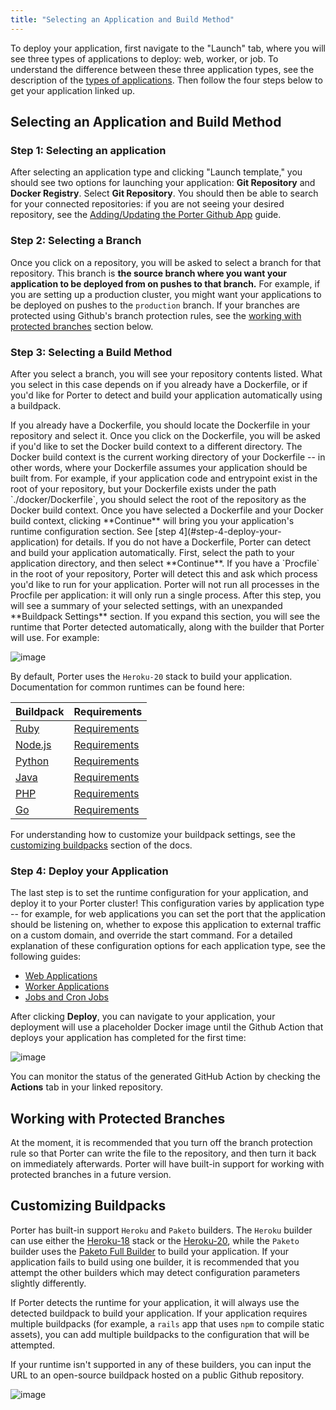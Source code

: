 ```yaml
---
title: "Selecting an Application and Build Method"
---
```


To deploy your application, first navigate to the "Launch" tab, where you will see three types of applications to deploy: web, worker, or job. To understand the difference between these three application types, see the description of the [types of applications](/enterprise/deploying-applications/overview#types-of-applications). Then follow the four steps below to get your application linked up.

## Selecting an Application and Build Method[](#selecting-an-application-and-build-method "Direct link to heading")

### Step 1: Selecting an application[](#step-1-selecting-an-application "Direct link to heading")

After selecting an application type and clicking "Launch template," you should see two options for launching your application: **Git Repository** and **Docker Registry**. Select **Git Repository**. You should then be able to search for your connected repositories: if you are not seeing your desired repository, see the [Adding/Updating the Porter Github App](/enterprise/deploying-applications/deploying-from-github/adding-updating-gh-app) guide.

### Step 2: Selecting a Branch[](#step-2-selecting-a-branch "Direct link to heading")

Once you click on a repository, you will be asked to select a branch for that repository. This branch is **the source branch where you want your application to be deployed from on pushes to that branch.** For example, if you are setting up a production cluster, you might want your applications to be deployed on pushes to the `production` branch. If your branches are protected using Github's branch protection rules, see the [working with protected branches](#working-with-protected-branches) section below.

### Step 3: Selecting a Build Method[](#step-3-selecting-a-build-method "Direct link to heading")

After you select a branch, you will see your repository contents listed. What you select in this case depends on if you already have a Dockerfile, or if you'd like for Porter to detect and build your application automatically using a buildpack.

<Tabs>
<Tab title="Dockerfile">
If you already have a Dockerfile, you should locate the Dockerfile in your repository and select it. Once you click on the Dockerfile, you will be asked if you'd like to set the Docker build context to a different directory.
<Card title="Docker Build Context">
The Docker build context is the current working directory of your Dockerfile -- in other words, where your Dockerfile assumes your application should be built from. For example, if your application code and entrypoint exist in the root of your repository, but your Dockerfile exists under the path `./docker/Dockerfile`, you should select the root of the repository as the Docker build context.
</Card>
Once you have selected a Dockerfile and your Docker build context, clicking **Continue** will bring you your application's runtime configuration section. See [step 4](#step-4-deploy-your-application) for details.
</Tab>
<Tab title="Buildpack">
If you do not have a Dockerfile, Porter can detect and build your application automatically. First, select the path to your application directory, and then select **Continue**.
<Card title="Procfile Support">
If you have a `Procfile` in the root of your repository, Porter will detect this and ask which process you'd like to run for your application. Porter will not run all processes in the Procfile per application: it will only run a single process.
</Card>
After this step, you will see a summary of your selected settings, with an unexpanded **Buildpack Settings** section. If you expand this section, you will see the runtime that Porter detected automatically, along with the builder that Porter will use. For example:

![image](https://imagedelivery.net/l4LYM_vOYKe7O1NCT_Nc_g/1fe0f6bf-a38c-4335-2062-9850c023cc00/large)

By default, Porter uses the `Heroku-20` stack to build your application. Documentation for common runtimes can be found here:

| Buildpack                                                                        | Requirements                                                         |
| -------------------------------------------------------------------------------- | -------------------------------------------------------------------- |
| [Ruby](https://elements.heroku.com/buildpacks/heroku/heroku-buildpack-ruby)      | [Requirements](https://devcenter.heroku.com/articles/ruby-support)   |
| [Node.js](https://elements.heroku.com/buildpacks/heroku/heroku-buildpack-nodejs) | [Requirements](https://devcenter.heroku.com/articles/nodejs-support) |
| [Python](https://elements.heroku.com/buildpacks/heroku/heroku-buildpack-python)  | [Requirements](https://devcenter.heroku.com/articles/python-support) |
| [Java](https://elements.heroku.com/buildpacks/heroku/heroku-buildpack-java)      | [Requirements](https://devcenter.heroku.com/articles/java-support)   |
| [PHP](https://elements.heroku.com/buildpacks/heroku/heroku-buildpack-php)        | [Requirements](https://devcenter.heroku.com/articles/php-support)    |
| [Go](https://elements.heroku.com/buildpacks/heroku/heroku-buildpack-go)          | [Requirements](https://devcenter.heroku.com/articles/go-support)     |

For understanding how to customize your buildpack settings, see the [customizing buildpacks](#customizing-buildpacks) section of the docs.

</Tab>
</Tabs>

### Step 4: Deploy your Application[](#step-4-deploy-your-application "Direct link to heading")

The last step is to set the runtime configuration for your application, and deploy it to your Porter cluster! This configuration varies by application type -- for example, for web applications you can set the port that the application should be listening on, whether to expose this application to external traffic on a custom domain, and override the start command. For a detailed explanation of these configuration options for each application type, see the following guides:

* [Web Applications](/enterprise/deploying-applications/runtime-configuration-options/web-applications)
* [Worker Applications](/enterprise/deploying-applications/runtime-configuration-options/worker-applications)
* [Jobs and Cron Jobs](/enterprise/running-jobs/overview)

After clicking **Deploy**, you can navigate to your application, your deployment will use a placeholder Docker image until the Github Action that deploys your application has completed for the first time:

![image](https://imagedelivery.net/l4LYM_vOYKe7O1NCT_Nc_g/4fba0ab7-bb80-4b82-452f-818909a79d00/large)

You can monitor the status of the generated GitHub Action by checking the **Actions** tab in your linked repository.

## Working with Protected Branches[](#working-with-protected-branches "Direct link to heading")

At the moment, it is recommended that you turn off the branch protection rule so that Porter can write the file to the repository, and then turn it back on immediately afterwards. Porter will have built-in support for working with protected branches in a future version.

## Customizing Buildpacks[](#customizing-buildpacks "Direct link to heading")

Porter has built-in support `Heroku` and `Paketo` builders. The `Heroku` builder can use either the [Heroku-18](https://devcenter.heroku.com/articles/heroku-18-stack) stack or the [Heroku-20](https://devcenter.heroku.com/articles/heroku-20-stack), while the `Paketo` builder uses the [Paketo Full Builder](https://paketo.io/docs/concepts/builders/#full) to build your application. If your application fails to build using one builder, it is recommended that you attempt the other builders which may detect configuration parameters slightly differently.

If Porter detects the runtime for your application, it will always use the detected buildpack to build your application. If your application requires multiple buildpacks (for example, a `rails` app that uses `npm` to compile static assets), you can add multiple buildpacks to the configuration that will be attempted.

If your runtime isn't supported in any of these builders, you can input the URL to an open-source buildpack hosted on a public Github repository.

![image](https://imagedelivery.net/l4LYM_vOYKe7O1NCT_Nc_g/5435c6ce-4dd1-4c41-3b07-931373df7a00/large)